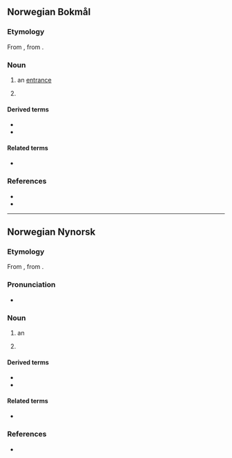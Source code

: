 ==Norwegian Bokmål==

===Etymology===
From {{inh|nb|non|inngangr}}, from {{inh|nb|gem-pro|*inngangaz}}.

===Noun===
{{nb-noun-m1}}

# an [[entrance]]
# {{l|en|beginning}} {{q|of something}}

====Derived terms====
* {{l|nb|inngangsdør}}
* {{l|nb|inngangsport}}

====Related terms====
* {{l|nb|utgang}}

===References===
* {{R:Dokpro|lang=nb}}
* {{R:NAOB}}

----

==Norwegian Nynorsk==

===Etymology===
From {{inh|nn|non|inngangr}}, from {{inh|nn|gem-pro|*inngangaz}}.

===Pronunciation===
* {{IPA|/²ɪŋɡɑŋ/|lang=no}}

===Noun===
{{nn-noun-m1}}

# an {{l|en|entrance}}
# {{l|en|beginning}} {{q|of something}}

====Derived terms====
* {{l|nn|inngangsdør}}
* {{l|nn|inngangsport}}

====Related terms====
* {{l|nn|utgang}}

===References===
* {{R:Dokpro|lang=nn}}